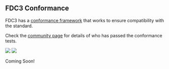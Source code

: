 
## FDC3 Conformance

FDC3 has a [conformance framework](https://github.com/finos/FDC3-Conformance-Framework) that works to ensure compatibility with the standard. 

Check the [community page](/community) for details of who has passed the conformance tests.

<img className="front-conformance-logo" src="/img/community/certified-1.2.png" aria-label="FDC3 1.2 Certified" role="heading" aria-level="3" />

<ConformanceShowcase badge="/img/community/certified-1.2.png" />

<img className="front-conformance-logo" src="/img/community/certified-2.0.png" aria-label="FDC3 2.0 Certified" role="heading" aria-level="3" />

Coming Soon!
